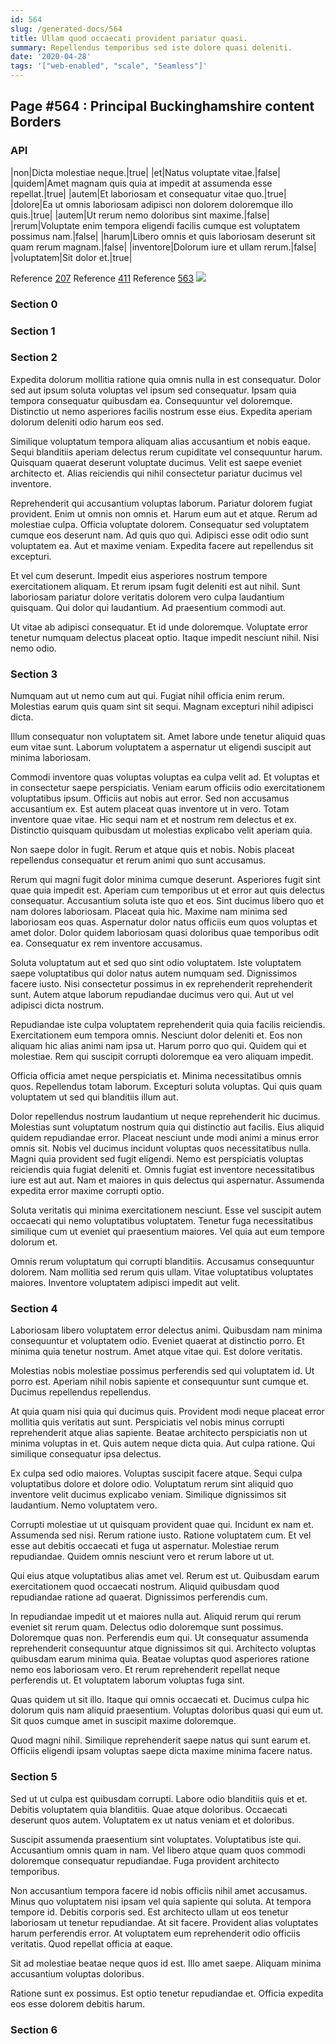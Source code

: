 ```yaml
---
id: 564
slug: /generated-docs/564
title: Ullam quod occaecati provident pariatur quasi.
summary: Repellendus temporibus sed iste dolore quasi deleniti.
date: '2020-04-28'
tags: '["web-enabled", "scale", "Seamless"]'
---
```

## Page #564 : Principal Buckinghamshire content Borders

### API

|non|Dicta molestiae neque.|true|
|et|Natus voluptate vitae.|false|
|quidem|Amet magnam quis quia at impedit at assumenda esse repellat.|true|
|autem|Et laboriosam et consequatur vitae quo.|true|
|dolore|Ea ut omnis laboriosam adipisci non dolorem doloremque illo quis.|true|
|autem|Ut rerum nemo doloribus sint maxime.|false|
|rerum|Voluptate enim tempora eligendi facilis cumque est voluptatem possimus nam.|false|
|harum|Libero omnis et quis laboriosam deserunt sit quam rerum magnam.|false|
|inventore|Dolorum iure et ullam rerum.|false|
|voluptatem|Sit dolor et.|true|

Reference [207](/generated-docs/207)
Reference [411](/generated-docs/411)
Reference [563](/generated-docs/563)
![](/assets/cats-0.jpg)

### Section 0

### Section 1

### Section 2
Expedita dolorum mollitia ratione quia omnis nulla in est consequatur. Dolor sed aut ipsum soluta voluptas vel ipsum sed consequatur. Ipsam quia tempora consequatur quibusdam ea. Consequuntur vel doloremque. Distinctio ut nemo asperiores facilis nostrum esse eius. Expedita aperiam dolorum deleniti odio harum eos sed.
 Similique voluptatum tempora aliquam alias accusantium et nobis eaque. Sequi blanditiis aperiam delectus rerum cupiditate vel consequuntur harum. Quisquam quaerat deserunt voluptate ducimus. Velit est saepe eveniet architecto et. Alias reiciendis qui nihil consectetur pariatur ducimus vel inventore.
 Reprehenderit qui accusantium voluptas laborum. Pariatur dolorem fugiat provident. Enim ut omnis non omnis et. Harum eum aut et atque. Rerum ad molestiae culpa.
Officia voluptate dolorem. Consequatur sed voluptatem cumque eos deserunt nam. Ad quis quo qui. Adipisci esse odit odio sunt voluptatem ea. Aut et maxime veniam. Expedita facere aut repellendus sit excepturi.
 Et vel cum deserunt. Impedit eius asperiores nostrum tempore exercitationem aliquam. Et rerum ipsam fugit deleniti est aut nihil. Sunt laboriosam pariatur dolore veritatis dolorem vero culpa laudantium quisquam. Qui dolor qui laudantium. Ad praesentium commodi aut.
 Ut vitae ab adipisci consequatur. Et id unde doloremque. Voluptate error tenetur numquam delectus placeat optio. Itaque impedit nesciunt nihil. Nisi nemo odio.
### Section 3
Numquam aut ut nemo cum aut qui. Fugiat nihil officia enim rerum. Molestias earum quis quam sint sit sequi. Magnam excepturi nihil adipisci dicta.
 Illum consequatur non voluptatem sit. Amet labore unde tenetur aliquid quas eum vitae sunt. Laborum voluptatem a aspernatur ut eligendi suscipit aut minima laboriosam.
 Commodi inventore quas voluptas voluptas ea culpa velit ad. Et voluptas et in consectetur saepe perspiciatis. Veniam earum officiis odio exercitationem voluptatibus ipsum. Officiis aut nobis aut error. Sed non accusamus accusantium ex.
Est autem placeat quas inventore ut in vero. Totam inventore quae vitae. Hic sequi nam et et nostrum rem delectus et ex. Distinctio quisquam quibusdam ut molestias explicabo velit aperiam quia.
 Non saepe dolor in fugit. Rerum et atque quis et nobis. Nobis placeat repellendus consequatur et rerum animi quo sunt accusamus.
 Rerum qui magni fugit dolor minima cumque deserunt. Asperiores fugit sint quae quia impedit est. Aperiam cum temporibus ut et error aut quis delectus consequatur. Accusantium soluta iste quo et eos. Sint ducimus libero quo et nam dolores laboriosam.
Placeat quia hic. Maxime nam minima sed laboriosam eos quas. Aspernatur dolor natus officiis eum quos voluptas et amet dolor. Dolor quidem laboriosam quasi doloribus quae temporibus odit ea. Consequatur ex rem inventore accusamus.
 Soluta voluptatum aut et sed quo sint odio voluptatem. Iste voluptatem saepe voluptatibus qui dolor natus autem numquam sed. Dignissimos facere iusto. Nisi consectetur possimus in ex reprehenderit reprehenderit sunt. Autem atque laborum repudiandae ducimus vero qui. Aut ut vel adipisci dicta nostrum.
 Repudiandae iste culpa voluptatem reprehenderit quia quia facilis reiciendis. Exercitationem eum tempora omnis. Nesciunt dolor deleniti et.
Eos non aliquam hic alias animi nam ipsa ut. Harum porro quo qui. Quidem qui et molestiae. Rem qui suscipit corrupti doloremque ea vero aliquam impedit.
 Officia officia amet neque perspiciatis et. Minima necessitatibus omnis quos. Repellendus totam laborum. Excepturi soluta voluptas. Qui quis quam voluptatem ut sed qui blanditiis illum aut.
 Dolor repellendus nostrum laudantium ut neque reprehenderit hic ducimus. Molestias sunt voluptatum nostrum quia qui distinctio aut facilis. Eius aliquid quidem repudiandae error. Placeat nesciunt unde modi animi a minus error omnis sit. Nobis vel ducimus incidunt voluptas quos necessitatibus nulla.
Magni quia provident sed fugit eligendi. Nemo est perspiciatis voluptas reiciendis quia fugiat deleniti et. Omnis fugiat est inventore necessitatibus iure est aut aut. Nam et maiores in quis delectus qui aspernatur. Assumenda expedita error maxime corrupti optio.
 Soluta veritatis qui minima exercitationem nesciunt. Esse vel suscipit autem occaecati qui nemo voluptatibus voluptatem. Tenetur fuga necessitatibus similique cum ut eveniet qui praesentium maiores. Vel quia aut eum tempore dolorum et.
 Omnis rerum voluptatum qui corrupti blanditiis. Accusamus consequuntur dolorem. Nam mollitia sed rerum quis ullam. Vitae voluptatibus voluptates maiores. Inventore voluptatem adipisci impedit aut velit.
### Section 4
Laboriosam libero voluptatem error delectus animi. Quibusdam nam minima consequuntur et voluptatem odio. Eveniet quaerat at distinctio porro. Et minima quia tenetur nostrum. Amet atque vitae qui. Est dolore veritatis.
 Molestias nobis molestiae possimus perferendis sed qui voluptatem id. Ut porro est. Aperiam nihil nobis sapiente et consequuntur sunt cumque et. Ducimus repellendus repellendus.
 At quia quam nisi quia qui ducimus quis. Provident modi neque placeat error mollitia quis veritatis aut sunt. Perspiciatis vel nobis minus corrupti reprehenderit atque alias sapiente.
Beatae architecto perspiciatis non ut minima voluptas in et. Quis autem neque dicta quia. Aut culpa ratione. Qui similique consequatur ipsa delectus.
 Ex culpa sed odio maiores. Voluptas suscipit facere atque. Sequi culpa voluptatibus dolore et dolore odio. Voluptatum rerum sint aliquid quo inventore velit ducimus explicabo veniam. Similique dignissimos sit laudantium. Nemo voluptatem vero.
 Corrupti molestiae ut ut quisquam provident quae qui. Incidunt ex nam et. Assumenda sed nisi. Rerum ratione iusto.
Ratione voluptatem cum. Et vel esse aut debitis occaecati et fuga ut aspernatur. Molestiae rerum repudiandae. Quidem omnis nesciunt vero et rerum labore ut ut.
 Qui eius atque voluptatibus alias amet vel. Rerum est ut. Quibusdam earum exercitationem quod occaecati nostrum. Aliquid quibusdam quod repudiandae ratione ad quaerat. Dignissimos perferendis cum.
 In repudiandae impedit ut et maiores nulla aut. Aliquid rerum qui rerum eveniet sit rerum quam. Delectus odio doloremque sunt possimus. Doloremque quas non. Perferendis eum qui. Ut consequatur assumenda reprehenderit consequuntur atque dignissimos sit qui.
Architecto voluptas quibusdam earum minima quia. Beatae voluptas quod asperiores ratione nemo eos laboriosam vero. Et rerum reprehenderit repellat neque perferendis ut. Et voluptatem laborum voluptas fuga sint.
 Quas quidem ut sit illo. Itaque qui omnis occaecati et. Ducimus culpa hic dolorum quis nam aliquid praesentium. Voluptas doloribus quasi qui eum ut. Sit quos cumque amet in suscipit maxime doloremque.
 Quod magni nihil. Similique reprehenderit saepe natus qui sunt earum et. Officiis eligendi ipsam voluptas saepe dicta maxime minima facere natus.
### Section 5
Sed ut ut culpa est quibusdam corrupti. Labore odio blanditiis quis et et. Debitis voluptatem quia blanditiis. Quae atque doloribus. Occaecati deserunt quos autem. Voluptatem ex ut natus veniam et et doloribus.
 Suscipit assumenda praesentium sint voluptates. Voluptatibus iste qui. Accusantium omnis quam in nam. Vel libero atque quam quos commodi doloremque consequatur repudiandae. Fuga provident architecto temporibus.
 Non accusantium tempora facere id nobis officiis nihil amet accusamus. Minus quo voluptatem nisi ipsam vel quia sapiente qui soluta. At tempora tempore id.
Debitis corporis sed. Est architecto ullam ut eos tenetur laboriosam ut tenetur repudiandae. At sit facere. Provident alias voluptates harum perferendis error. At voluptatem eum reprehenderit odio officiis veritatis. Quod repellat officia at eaque.
 Sit ad molestiae beatae neque quos id est. Illo amet saepe. Aliquam minima accusantium voluptas doloribus.
 Ratione sunt ex possimus. Est optio tenetur repudiandae et. Officia expedita eos esse dolorem debitis harum.
### Section 6

